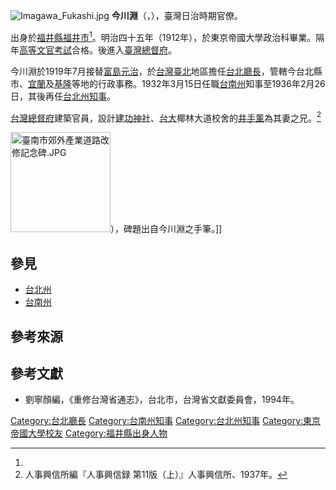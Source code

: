 [[File:Imagawa_Fukashi.jpg|thumb]]
'''今川淵'''（{{jpn|j=今川 淵|hg=いまがわ ふかし|rm= }}，{{bd|1886年|7月18日<ref name="ta">『台湾人士鑑』台湾新民報社、1937年、p.19。</ref>|?||catIdx=Fukashi}}），臺灣日治時期官僚。

出身於[[福井縣|福井縣]][[福井市|福井市]]<ref name="ta"/>。明治四十五年（1912年），於東京帝國大學政治科畢業。隔年[[高等文官考試|高等文官考試]]合格。後進入[[臺灣總督府|臺灣總督府]]。

今川淵於1919年7月接替[[富島元治|富島元治]]，於[[台灣|台灣]][[臺北|臺北]]地區擔任[[台北廳|台北廳長]]，管轄今台北縣市、[[宜蘭縣|宜蘭]]及[[基隆市|基隆]]等地的行政事務。1932年3月15日任職[[臺南州|台南州]]知事至1936年2月26日，其後再任[[台北州知事|台北州知事]]。

[[台灣總督府|台灣總督府]]建築官員，設計[[建功神社|建功神社]]、[[台大|台大]]椰林大道校舍的[[井手薰|井手薰]]為其妻之兄。<ref>人事興信所編『人事興信録 第11版（上）』人事興信所、1937年。</ref>

[[File:臺南市郊外產業道路改修記念碑.JPG|160px]]），碑題出自今川淵之手筆。]]

==參見==
*[[台北州|台北州]]
*[[台南州|台南州]]

==參考來源==
{{reflist}}

==參考文獻==
*劉寧顏編，《重修台灣省通志》，台北市，台灣省文獻委員會，1994年。


{{start box}}
{{s-before|[[富島元治|富島元治]]}}
{{s-title|[[台北廳|台北廳長]] |1919年7月－1920年7月}}
{{s-after|[[梅谷光貞|梅谷光貞]]}}
{{s-before|[[橫光吉規|橫光吉規]]}}
{{s-title|[[台南州知事|台南州知事]] |1932年3月15日－1936年2月26日}}
{{s-after|[[藤田傊治郎|藤田傊治郎]]}}
{{s-before|[[野口敏治|野口敏治]]}}
{{s-title|[[台北州知事|台北州知事]] |1936年2月26日－1936年10月16日}}
{{s-after|[[藤田傊治郎|藤田傊治郎]]}}
{{end box}}

{{Governors of Taihoku Prefecture}}

[[Category:台北廳長|Category:台北廳長]]
[[Category:台南州知事|Category:台南州知事]]
[[Category:台北州知事|Category:台北州知事]]
[[Category:東京帝國大學校友|Category:東京帝國大學校友]]
[[Category:福井縣出身人物|Category:福井縣出身人物]]